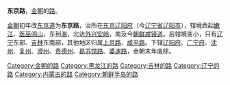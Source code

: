 {{中国东北历史}}
'''东京路'''，[[金朝|金朝]]的[[路_(行政区划)|路]]。

[[金朝|金朝]]初年改[[东京道|东京道]]为'''东京路'''，治所在[[东京|东京]][[辽阳府|辽阳府]]（今[[辽宁省|辽宁省]][[辽阳市|辽阳市]]），辖境西起[[嫩江|嫩江]]、[[医巫闾山|医巫闾山]]，东到[[海|海]]，北达[[外兴安岭|外兴安岭]]，南及今[[朝鲜|朝鲜]][[咸镜道|咸镜道]]。后辖境变小，只有[[辽宁|辽宁]]东部、[[吉林|吉林]]东南部，其他地区归属[[上京路|上京路]]、[[咸平路|咸平路]]。下辖[[辽阳府|辽阳府]]、[[广宁府|广宁府]]、[[沈州|沈州]]、[[复州|复州]]、[[澄州_(金朝)|澄州]]、[[贵德州|贵德州]]、[[曷苏馆路|曷苏馆路]]、[[婆速路|婆速路]]，金朝末年废除。

{{金朝行政区划|nocat}}
[[Category:金朝的路|Category:金朝的路]]
[[Category:黑龙江的路|Category:黑龙江的路]]
[[Category:吉林的路|Category:吉林的路]]
[[Category:辽宁的路|Category:辽宁的路]]
[[Category:内蒙古的路|Category:内蒙古的路]]
[[Category:朝鲜半岛的路|Category:朝鲜半岛的路]]